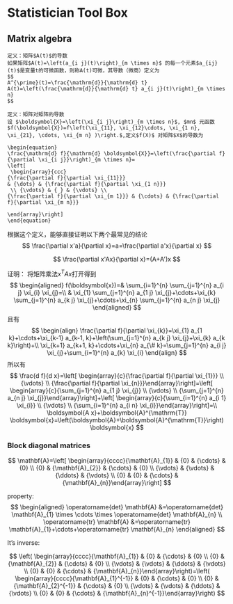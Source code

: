 # Statistician Tool Box

## Matrix algebra {#matrix}
```definition
定义：矩阵$A(t)$的导数
如果矩阵$A(t)=\left(a_{i j}(t)\right)_{m \times n}$ 的每一个元素$a_{ij}(t)$是变量t的可微函数，则称A(t)可微，其导数（微商）定义为
$$
A^{\prime}(t)=\frac{\mathrm{d}}{\mathrm{d} t} A(t)=\left(\frac{\mathrm{d}}{\mathrm{d} t} a_{i j}(t)\right)_{m \times n}
$$
```

```definition
定义：矩阵对矩阵的导数
设 $\boldsymbol{X}=\left(\xi_{i j}\right)_{m \times n}$, $mn$ 元函数 $f(\boldsymbol{X})=f\left(\xi_{11}, \xi_{12}\cdots, \xi_{1 n}, \xi_{21}, \cdots, \xi_{m n} )\right.$,定义$f(X)$ 对矩阵$X$的导数为

\begin{equation}
\frac{\mathrm{d} f}{\mathrm{d} \boldsymbol{X}}=\left(\frac{\partial f}{\partial \xi_{i j}}\right)_{m \times n}=
\left[
 \begin{array}{ccc}
{\frac{\partial f}{\partial \xi_{11}}} 
& {\dots} & {\frac{\partial f}{\partial \xi_{1 n}}}
 \\ {\vdots} & { } & {\vdots} \\ 
{\frac{\partial f}{\partial \xi_{m 1}}} & {\cdots} & {\frac{\partial f}{\partial \xi_{m n}}}

\end{array}\right]
\end{equation}
```
根据这个定义，能够直接证明以下两个最常见的结论
$$
\frac{\partial x'a}{\partial x}=a=\frac{\partial a'x}{\partial x}
$$

$$
\frac{\partial x'Ax}{\partial x}=(A+A')x
$$

证明：
将矩阵乘法$x^TAx$打开得到
$$
\begin{aligned} f(\boldsymbol{x})=& \sum_{i=1}^{n} \sum_{j=1}^{n} a_{i j} \xi_{i} \xi_{j}=\\ & \xi_{1} \sum_{j=1}^{n} a_{1 j} \xi_{j}+\cdots+\xi_{k} \sum_{j=1}^{n} a_{k j} \xi_{j}+\cdots+\xi_{n} \sum_{j=1}^{n} a_{n j} \xi_{j} \end{aligned}
$$
且有
$$
\begin{align}
\frac{\partial f}{\partial \xi_{k}}=\xi_{1} a_{1 k}+\cdots+\xi_{k-1} a_{k-1, k}+\left(\sum_{j=1}^{n} a_{k j} \xi_{j}+\xi_{k} a_{k k}\right)+\\
\xi_{k+1} a_{k+1, k}+\cdots+\xi_{n} a_{\# k}=\sum_{j=1}^{n} a_{i j} \xi_{j}+\sum_{i=1}^{n} a_{k} \xi_{i}
\end{align}
$$
所以有
$$
\frac{d f}{d x}=\left[ \begin{array}{c}{\frac{\partial f}{\partial \xi_{1}}} \\ {\vdots} \\ {\frac{\partial f}{\partial \xi_{n}}}\end{array}\right]=\left[ \begin{array}{c}{\sum_{j=1}^{n} a_{1 j} \xi_{j}} \\ {\vdots} \\ {\sum_{j=1}^{n} a_{n j} \xi_{j}}\end{array}\right]+\left[ \begin{array}{c}{\sum_{i=1}^{n} a_{i 1} \xi_{i}} \\ {\vdots} \\ {\sum_{i=1}^{n} a_{i n} \xi_{i}}\end{array}\right]=\\ 
\boldsymbol{A x}+\boldsymbol{A}^{\mathrm{T}} \boldsymbol{x}=\left(\boldsymbol{A}+\boldsymbol{A}^{\mathrm{T}}\right) \boldsymbol{x}
$$

### Block diagonal matrices

$$
\mathbf{A}=\left[ \begin{array}{cccc}{\mathbf{A}_{1}} & {0} & {\cdots} & {0} \\ {0} & {\mathbf{A}_{2}} & {\cdots} & {0} \\ {\vdots} & {\vdots} & {\ddots} & {\vdots} \\ {0} & {0} & {\cdots} & {\mathbf{A}_{n}}\end{array}\right]
$$

property:
$$
\begin{aligned} \operatorname{det} \mathbf{A} &=\operatorname{det} \mathbf{A}_{1} \times \cdots \times \operatorname{det} \mathbf{A}_{n} \\ \operatorname{tr} \mathbf{A} &=\operatorname{tr} \mathbf{A}_{1}+\cdots+\operatorname{tr} \mathbf{A}_{n} \end{aligned}
$$

It's inverse:

$$
\left( \begin{array}{cccc}{\mathbf{A}_{1}} & {0} & {\cdots} & {0} \\ {0} & {\mathbf{A}_{2}} & {\cdots} & {0} \\ {\vdots} & {\vdots} & {\ddots} & {\vdots} \\ {0} & {0} & {\cdots} & {\mathbf{A}_{n}}\end{array}\right)=\left( \begin{array}{cccc}{\mathbf{A}_{1}^{-1}} & {0} & {\cdots} & {0} \\ {0} & {\mathbf{A}_{2}^{-1}} & {\cdots} & {0} \\ {\vdots} & {\vdots} & {\ddots} & {\vdots} \\ {0} & {0} & {\cdots} & {\mathbf{A}_{n}^{-1}}\end{array}\right)
$$




